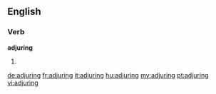 ==English==

===Verb===
'''adjuring'''
# {{present participle of|adjure}}

[[de:adjuring]]
[[fr:adjuring]]
[[it:adjuring]]
[[hu:adjuring]]
[[my:adjuring]]
[[pt:adjuring]]
[[vi:adjuring]]